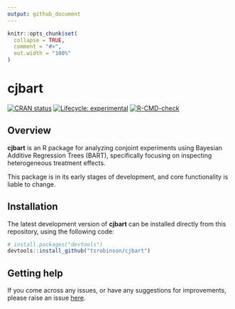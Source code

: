 ```yaml
---
output: github_document
---
```


<!-- README.md is generated from README.Rmd. Please edit that file -->

```r
knitr::opts_chunk$set(
  collapse = TRUE,
  comment = "#>",
  out.width = "100%"
)
```

# cjbart
<!-- badges: start -->
  [![CRAN status](https://www.r-pkg.org/badges/version/cjbart)](https://CRAN.R-project.org/package=cjbart)
  [![Lifecycle: experimental](https://img.shields.io/badge/lifecycle-experimental-orange.svg)](https://lifecycle.r-lib.org/articles/stages.html#experimental)
  [![R-CMD-check](https://github.com/tsrobinson/cjbart/workflows/R-CMD-check/badge.svg)](https://github.com/tsrobinson/cjbart/actions)
<!-- badges: end -->

## Overview

**cjbart** is an R package for analyzing conjoint experiments using Bayesian Additive Regression Trees (BART), specifically focusing on inspecting heterogeneous treatment effects. 

This package is in its early stages of development, and core functionality is liable to change.

## Installation

The latest development version of **cjbart** can be installed directly from this repository, using the following code:

```r
# install.packages("devtools")
devtools::install_github("tsrobinson/cjbart")
```

## Getting help

If you come across any issues, or have any suggestions for improvements, please raise an issue [here](https://github.com/tsrobinson/cjbart/issues). 
